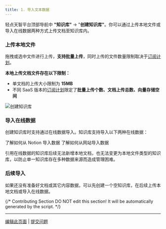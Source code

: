 ```yaml
---
title: 1. 导入文本数据
---
```


轻点天智平台顶部导航中 **"知识库"** → "**创建知识库"**。你可以通过上传本地文件或导入在线数据两种方式上传文档至知识库内。

### **上传本地文件**

拖拽或选中文件进行上传，**支持批量上传**，同时上传的文件数量限制取决于[订阅计划](https://dify.ai/pricing)。

**本地上传文档文件存在以下限制：**

* 单文档的上传大小限制为 **15MB**
* 不同 SaaS 版本的[订阅计划](https://dify.ai/pricing)限定了**批量上传个数、文档上传总数、向量存储空间**

![创建知识库](https://assets-docs.dify.ai/2025/01/22064cb61356e4c005c4072d5d066cf6.png)

### **导入在线数据**

创建知识库时支持通过在线数据导入。知识库支持导入以下两种在线数据：

<Card title="从 Notion 导入" icon="link" href="./sync-from-notion">
  了解如何从 Notion 导入数据
</Card>

<Card title="从网站导入" icon="link" href="./sync-from-website">
  了解如何从网站导入数据
</Card>

引用在线数据的知识库后续无法新增本地文档，也无法变更为本地文件类型的知识库，以防止单一知识库存在多种数据来源而造成管理困难。

### 后续导入

如果还没有准备好文档或其它内容数据，可以先创建一个空知识库，在后续上传本地文档或导入在线数据。

{/*
Contributing Section
DO NOT edit this section!
It will be automatically generated by the script.
*/}

---

[编辑此页面](https://github.com/langgenius/dify-docs/edit/main/zh-hans/guides/knowledge-base/create-knowledge-and-upload-documents/import-content-data/readme.mdx) | [提交问题](https://github.com/langgenius/dify-docs/issues/new?template=docs.yml)


